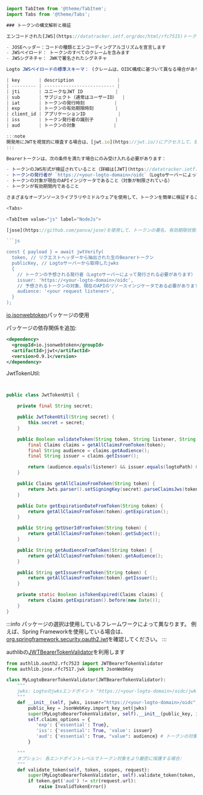 ```javascript
import TabItem from '@theme/TabItem';
import Tabs from '@theme/Tabs';

### トークンの構文解析と検証

エンコードされた[JWS](https://datatracker.ietf.org/doc/html/rfc7515)トークンは3つのパートで構成されています:

- JOSEヘッダー：コードの種類とエンコーディングアルゴリズムを宣言します
- JWSペイロード： トークンのすべてのクレームを含みます
- JWSシグネチャ： JWKで署名されたシグネチャ

Logto JWSペイロードの標準スキーマ： (クレームは、OIDC構成に基づいて異なる場合があります)

| key       | description                |
| --------- | -------------------------- |
| jti       | ユニークなJWT ID            |
| sub       | サブジェクト（通常はユーザーID）  |
| iat       | トークンの発行時刻           |
| exp       | トークンの有効期限時刻        |
| client_id | アプリケーションID            |
| iss       | トークン発行者の識別子        |
| aud       | トークンの対象              |

:::note
開発用にJWTを視覚的に検査する場合は、[jwt.io](https://jwt.io/)にアクセスして、受け取ったトークンをデコードして確認できます。 本番環境からのトークンには注意が必要です。サードパーティがサービスを提供しており、トークンが危険にさらされる可能性があります。
:::

Bearerトークンは、次の条件を満たす場合にのみ受け入れる必要があります：

- トークンのJWS形式が検証されていること（詳細は[JWT](https://datatracker.ietf.org/doc/html/rfc7519#section-7.2)を参照）
- トークンの発行者が `https://<your-logto-domain>/oidc`（Logtoサーバーによって発行）
- トークンの対象が現在のAPIインジケータであること（対象が制限されている）
- トークンが有効期間内であること

さまざまなオープンソースライブラリやミドルウェアを使用して、トークンを簡単に検証することができます。 それらの多くは、JWTトークンを検証および解析するためのさまざまなカスタマイズ可能な構成で単一のメソッドで実装されています。

<Tabs>

<TabItem value="js" label="NodeJs">

[jose](https://github.com/panva/jose)を使用して、トークンの署名、有効期限状態、および必要なクレームを検証します。

```js

const { payload } = await jwtVerify(
  token, // リクエストヘッダーから抽出された生のBearerトークン
  publicKey, // Logtoサーバーから取得したjwks
  {
    // トークンの予想される発行者（Logtoサーバーによって発行される必要があります）
    issuer: 'https://<your-logto-domain>/oidc',
    // 予想されるトークンの対象、現在のAPIのリソースインジケータである必要があります
    audience: '<your request listener>',
  }
);
```

</TabItem>

<TabItem value="java" label="Java">

[io.jsonwebtoken](https://javadoc.io/doc/io.jsonwebtoken/jjwt/latest/index.html)パッケージの使用

パッケージの依存関係を追加:

```xml
<dependency>
  <groupId>io.jsonwebtoken</groupId>
  <artifactId>jjwt</artifactId>
  <version>0.9.1</version>
</dependency>
```

JwtTokenUtil:

```java


public class JwtTokenUtil {

    private final String secret;

    public JwtTokenUtil(String secret) {
        this.secret = secret;
    }

    public Boolean validateToken(String token, String listener, String logtoPath) {
        final Claims claims = getAllClaimsFromToken(token);
        final String audience = claims.getAudience();
        final String issuer = claims.getIssuer();

        return (audience.equals(listener) && issuer.equals(logtoPath) && !isTokenExpired(claims));
    }

    public Claims getAllClaimsFromToken(String token) {
        return Jwts.parser().setSigningKey(secret).parseClaimsJws(token).getBody();
    }

    public Date getExpirationDateFromToken(String token) {
        return getAllClaimsFromToken(token).getExpiration();
    }

    public String getUserIdFromToken(String token) {
        return getAllClaimsFromToken(token).getSubject();
    }

    public String getAudienceFromToken(String token) {
        return getAllClaimsFromToken(token).getAudience();
    }

    public String getIssuerFromToken(String token) {
        return getAllClaimsFromToken(token).getIssuer();
    }

    private static Boolean isTokenExpired(Claims claims) {
        return claims.getExpiration().before(new Date());
    }
}

```

:::info
パッケージの選択は使用しているフレームワークによって異なります。 例えば、Spring Frameworkを使用している場合は、[org.springframework.security.oauth2.jwt](https://docs.spring.io/spring-security/site/docs/current/api/org/springframework/security/oauth2/jwt/package-summary.html)を確認してください。
:::

</TabItem>
<TabItem value="python" label="Python">

authlibの[JWTBearerTokenValidator](https://github.com/lepture/authlib/blob/169c7dcfc47478c8d55553cc95fb0f5578162b77/authlib/oauth2/rfc7523/validator.py)を利用します

```python
from authlib.oauth2.rfc7523 import JWTBearerTokenValidator
from authlib.jose.rfc7517.jwk import JsonWebKey

class MyLogtoBearerTokenValidator(JWTBearerTokenValidator):
    """
    jwks: Logtoのjwksエンドポイント "https://<your-logto-domain>/oidc/jwks" からjwksを取得して、応答を渡す必要があります
    """
    def __init__(self, jwks, issuer="https://<your-logto-domain>/oidc", audience):
        public_key = JsonWebKey.import_key_set(jwks)
        super(MyLogtoBearerTokenValidator, self).__init__(public_key, issuer)
        self.claims_options = {
           'exp': {'essential': True},
           'iss': {'essential': True, 'value': issuer}
           'aud': {'essential': True, "value": audience} # トークンの対象をリクエストURLで検証する場合はオプションです
        }

    """
    オプション: 各エンドポイントレベルでトークン対象をより厳密に保護する場合:
    """
    def validate_token(self, token, scopes, request):
        super(MyLogtoBearerTokenValidator, self).validate_token(token, scopes, request)
        if token.get('aud') != str(request.url):
            raise InvalidTokenError()

```

</TabItem>
</Tabs>